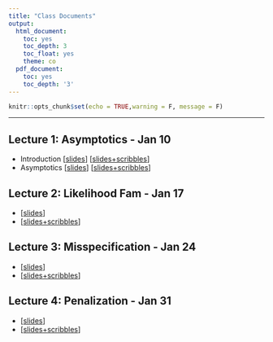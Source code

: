 ```yaml
---
title: "Class Documents"
output:
  html_document:
    toc: yes
    toc_depth: 3
    toc_float: yes
    theme: co
  pdf_document:
    toc: yes
    toc_depth: '3'
---
```


```r
knitr::opts_chunk$set(echo = TRUE,warning = F, message = F)
```

******


## Lecture 1: Asymptotics - Jan 10

* Introduction [[slides](https://drive.google.com/file/d/1qJoUhvt2XmpGsKHTEuSHGMs89AnQKYuS/view?usp=sharing)] [[slides+scribbles](https://drive.google.com/file/d/1FF7Yro15MSFfgyj9g5SDHInZ4Dz5X-lG/view?usp=sharing)]
* Asymptotics [[slides](https://drive.google.com/file/d/1LgGm0KPUD-uJ7yJb9Nvl3HFOSLqmBfG5/view?usp=sharing)] [[slides+scribbles](https://drive.google.com/file/d/1Fw-C9ZKcYRklA165wkKPu_czL9B7UqVS/view?usp=sharing)]


## Lecture 2: Likelihood Fam - Jan 17

* [[slides](https://drive.google.com/file/d/1i3IG2U8GaHgCjQV9h7cuY7CTnL-hPfxI/view?usp=sharing)] 
* [[slides+scribbles](https://drive.google.com/file/d/150kwwQSHC9nRUVu8AkikOlKvJuzhKf8R/view?usp=sharing)]

## Lecture 3: Misspecification - Jan 24

* [[slides](https://drive.google.com/file/d/1eHPeRJibN_DRIA1ctVu6ekvYZuTxgCYc/view?usp=sharing)]
* [[slides+scribbles](https://drive.google.com/file/d/1u6X5PjcysT-1MSTbteE2i-ytF41Eky4A/view?usp=sharing)]

## Lecture 4: Penalization - Jan 31

* [[slides](https://drive.google.com/file/d/1wO8p2Aftox9_VOS8j0eiblyuUmB04yrU/view?usp=sharing)]
* [[slides+scribbles](https://drive.google.com/file/d/1SatilToGadKsvLhXQN7Q3KYoRSE854hT/view?usp=sharing)]

